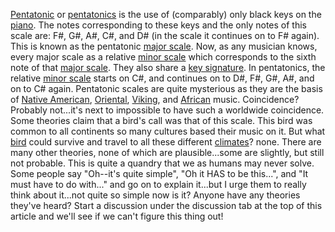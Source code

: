 [[Pentatonic]] or [[pentatonics]] is the use of (comparably) only black keys on the [[piano]]. The notes corresponding to these keys and the only notes of this scale are: F#, G#, A#, C#, and D# (in the scale it continues on to F# again). This is known as the pentatonic [[major scale]]. Now, as any musician knows, every major scale as a relative [[minor scale]] which corresponds to the sixth note of that [[major scale]]. They also share a [[key signature]]. In pentatonics, the relative [[minor scale]] starts on C#, and continues on to D#, F#, G#, A#, and on to C# again. Pentatonic scales are quite mysterious as they are the basis of [[Native American]], [[Oriental]], [[Viking]], and [[African]] music. Coincidence? Probably not...it's next to impossible to have such a worldwide coincidence. Some theories claim that a bird's call was that of this scale. This bird was common to all continents so many cultures based their music on it. But what [[bird]] could survive and travel to all these different [[climates]]? none. There are many other theories, none of which are plausible...some are slightly, but still not probable. This is quite a quandry that we as humans may never solve. Some people say "Oh--it's quite simple", "Oh it HAS to be this...", and "It must have to do with..." and go on to explain it...but I urge them to really think about it...not quite so simple now is it? Anyone have any theories they've heard? Start a discussion under the discussion tab at the top of this article and we'll see if we can't figure this thing out!
